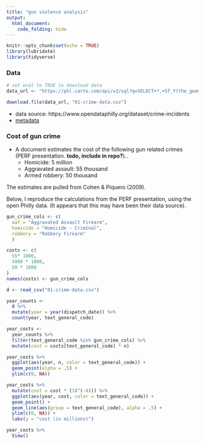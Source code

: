 ```yaml
---
title: "gun violence analysis"
output:
  html_document:
    code_folding: hide
---
```


```r
knitr::opts_chunk$set(echo = TRUE)
library(lubridate)
library(tidyverse)
```

### Data

```r
# set eval to TRUE to download data
data_url <- "https://phl.carto.com/api/v2/sql?q=SELECT+*,+ST_Y(the_geom)+AS+lat,+ST_X(the_geom)+AS+lng+FROM+incidents_part1_part2&filename=incidents_part1_part2&format=csv&skipfields=cartodb_id"

download.file(data_url, "01-crime-data.csv")

```


* data source: https://www.opendataphilly.org/dataset/crime-incidents
* [metadata](http://metadata.phila.gov/#home/datasetdetails/5543868920583086178c4f8e/representationdetails/570e7621c03327dc14f4b68d/)

### Cost of gun crime

* A document estimates the cost of the following gun related crimes (PERF presentation. **todo, include in repo?**)..
  * Homicide: 5 million
  * Aggravated assault: 55 thousand
  * Armed robbery: 50 thousand

The estimates are pulled from Cohen & Piquero (2009).

Below, I reproduce the calculations from the PERF presentation, using the open Philly data. (It appears that this may have been their data source).

```r
gun_crime_cols <- c(
  aaf = "Aggravated Assault Firearm",
  homicide = "Homicide - Criminal",
  robbery = "Robbery Firearm"
  )

costs <- c(
  55* 1000,
  5000 * 1000,
  50 * 1000
)
names(costs) <- gun_crime_cols

d <- read_csv("01-crime-data.csv")

year_counts <-
  d %>%
  mutate(year = year(dispatch_date)) %>% 
  count(year, text_general_code)

year_costs <-
  year_counts %>%
  filter(text_general_code %in% gun_crime_cols) %>%
  mutate(cost = costs[text_general_code] * n)

year_costs %>%
  ggplot(aes(year, n, color = text_general_code)) +
  geom_point(alpha = .5) +
  ylim(c(0, NA))

year_costs %>%
  mutate(cost = cost * (10^(-6))) %>%
  ggplot(aes(year, cost, color = text_general_code)) +
  geom_point() +
  geom_line(aes(group = text_general_code), alpha = .5) +
  ylim(c(0, NA)) +
  labs(y = "cost (in millions)")

year_costs %>%
  View()
```



